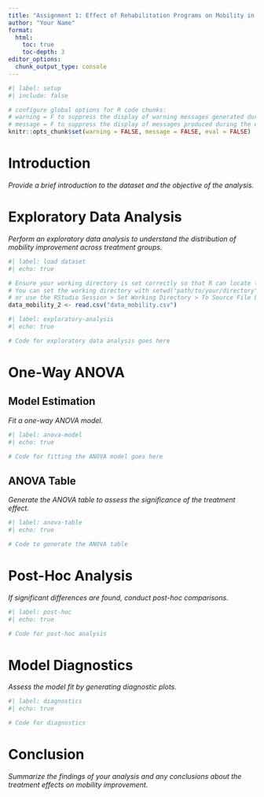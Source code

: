 ```yaml
---
title: "Assignment 1: Effect of Rehabilitation Programs on Mobility in Stroke Patients"
author: "Your Name"
format: 
  html:
    toc: true
    toc-depth: 3
editor_options:
  chunk_output_type: console
---
```


```r
#| label: setup
#| include: false

# configure global options for R code chunks:
# warning = F to suppress the display of warning messages generated during the execution of code chunks
# message = F to suppress the display of messages produced during the execution of code chunks
knitr::opts_chunk$set(warning = FALSE, message = FALSE, eval = FALSE)
```

# Introduction

*Provide a brief introduction to the dataset and the objective of the analysis.*

# Exploratory Data Analysis

*Perform an exploratory data analysis to understand the distribution of mobility improvement across treatment groups.*

```r
#| label: load dataset
#| echo: true

# Ensure your working directory is set correctly so that R can locate the data file.
# You can set the working directory with setwd("path/to/your/directory") if needed,
# or use the RStudio Session > Set Working Directory > To Source File Location menu.
data_mobility_2 <- read.csv("data_mobility.csv")
```

```r
#| label: exploratory-analysis
#| echo: true

# Code for exploratory data analysis goes here
```

# One-Way ANOVA

## Model Estimation

*Fit a one-way ANOVA model.*

```r
#| label: anova-model
#| echo: true

# Code for fitting the ANOVA model goes here
```

## ANOVA Table

*Generate the ANOVA table to assess the significance of the treatment effect.*

```r
#| label: anova-table
#| echo: true

# Code to generate the ANOVA table
```

# Post-Hoc Analysis

*If significant differences are found, conduct post-hoc comparisons.*

```r
#| label: post-hoc
#| echo: true

# Code for post-hoc analysis
```

# Model Diagnostics

*Assess the model fit by generating diagnostic plots.*

```r
#| label: diagnostics
#| echo: true

# Code for diagnostics
```

# Conclusion

*Summarize the findings of your analysis and any conclusions about the treatment effects on mobility improvement.*
